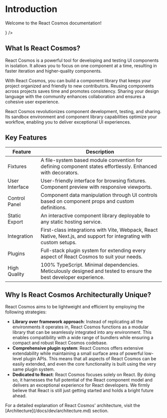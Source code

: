 
# Introduction

Welcome to the React Cosmos documentation!

<Cards>
  <Card
    title="Getting Started"
    href="/docs/getting-started"
    icon={<StarIcon />}
  />
</Cards>

## What Is React Cosmos?

React Cosmos is a powerful tool for developing and testing UI components in isolation. It allows you to focus on one component at a time, resulting in faster iteration and higher-quality components.

With React Cosmos, you can build a component library that keeps your project organized and friendly to new contributors. Reusing components across projects saves time and promotes consistency. Sharing your design language with the community enhances collaboration and ensures a cohesive user experience.

React Cosmos revolutionizes component development, testing, and sharing. Its sandbox environment and component library capabilities optimize your workflow, enabling you to deliver exceptional UI experiences.

## Key Features

| Feature        | Description                                                                                                         |
| -------------- | ------------------------------------------------------------------------------------------------------------------- |
| Fixtures       | A file-system based module convention for defining component states effortlessly. Enhanced with decorators.         |
| User Interface | User-friendly interface for browsing fixtures. Component preview with responsive viewports.                         |
| Control Panel  | Component data manipulation through UI controls based on component props and custom definitions.                    |
| Static Export  | An interactive component library deployable to any static hosting service.                                          |
| Integration    | First-class integrations with Vite, Webpack, React Native, Next.js, and support for integrating with custom setups. |
| Plugins        | Full-stack plugin system for extending every aspect of React Cosmos to suit your needs.                             |
| High Quality   | 100% TypeScript. Minimal dependencies. Meticulously designed and tested to ensure the best developer experience.    |

## Why Is React Cosmos Architecturally Unique?

React Cosmos aims to be lightweight and efficient by employing the following strategies:

- **Library over framework approach**: Instead of replicating all the environments it operates in, React Cosmos functions as a modular library that can be seamlessly integrated into any environment. This enables compatibility with a wide range of bundlers while ensuring a compact and robust React Cosmos codebase.
- **Comprehensive plugin system**: React Cosmos offers extensive extendability while maintaining a small surface area of powerful low-level plugin APIs. This means that all aspects of React Cosmos can be easily extended, and even the core functionality is built using the very same plugin system.
- **Dedicated to React**: React Cosmos focuses solely on React. By doing so, it harnesses the full potential of the React component model and delivers an exceptional experience for React developers. We firmly believe that React is still just getting started and holds a bright future ahead.

<Callout type="info">
  For a detailed explanation of React Cosmos' architecture, visit the
  [Architecture](/docs/dev/architecture.md) section.
</Callout>
